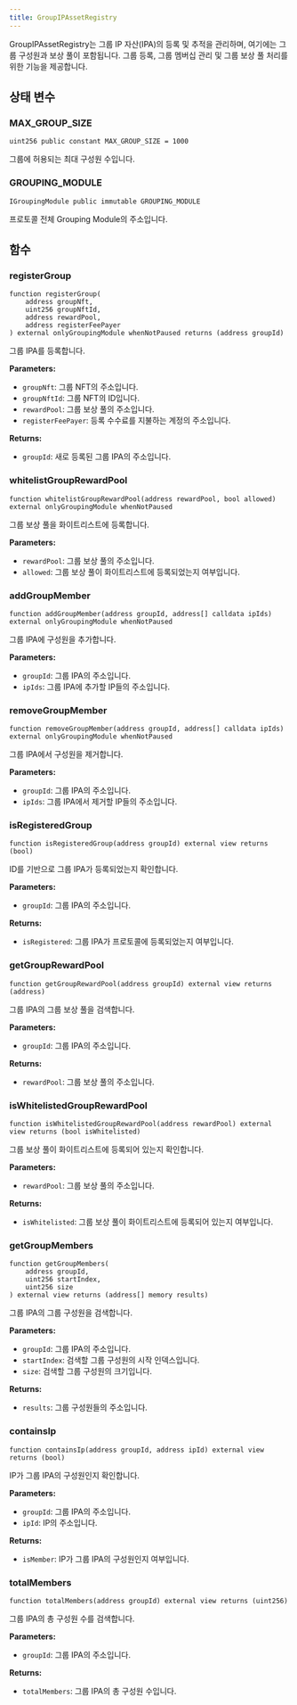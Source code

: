 ```yaml
---
title: GroupIPAssetRegistry
---
```


GroupIPAssetRegistry는 그룹 IP 자산(IPA)의 등록 및 추적을 관리하며, 여기에는 그룹 구성원과 보상 풀이 포함됩니다. 그룹 등록, 그룹 멤버십 관리 및 그룹 보상 풀 처리를 위한 기능을 제공합니다.

## 상태 변수

### MAX\_GROUP\_SIZE

```solidity
uint256 public constant MAX_GROUP_SIZE = 1000
```

그룹에 허용되는 최대 구성원 수입니다.

### GROUPING\_MODULE

```solidity
IGroupingModule public immutable GROUPING_MODULE
```

프로토콜 전체 Grouping Module의 주소입니다.

## 함수

### registerGroup

```solidity
function registerGroup(
    address groupNft,
    uint256 groupNftId,
    address rewardPool,
    address registerFeePayer
) external onlyGroupingModule whenNotPaused returns (address groupId)
```

그룹 IPA를 등록합니다.

**Parameters:**

* `groupNft`: 그룹 NFT의 주소입니다.
* `groupNftId`: 그룹 NFT의 ID입니다.
* `rewardPool`: 그룹 보상 풀의 주소입니다.
* `registerFeePayer`: 등록 수수료를 지불하는 계정의 주소입니다.

**Returns:**

* `groupId`: 새로 등록된 그룹 IPA의 주소입니다.

### whitelistGroupRewardPool

```solidity
function whitelistGroupRewardPool(address rewardPool, bool allowed) external onlyGroupingModule whenNotPaused
```

그룹 보상 풀을 화이트리스트에 등록합니다.

**Parameters:**

* `rewardPool`: 그룹 보상 풀의 주소입니다.
* `allowed`: 그룹 보상 풀이 화이트리스트에 등록되었는지 여부입니다.

### addGroupMember

```solidity
function addGroupMember(address groupId, address[] calldata ipIds) external onlyGroupingModule whenNotPaused
```

그룹 IPA에 구성원을 추가합니다.

**Parameters:**

* `groupId`: 그룹 IPA의 주소입니다.
* `ipIds`: 그룹 IPA에 추가할 IP들의 주소입니다.

### removeGroupMember

```solidity
function removeGroupMember(address groupId, address[] calldata ipIds) external onlyGroupingModule whenNotPaused
```

그룹 IPA에서 구성원을 제거합니다.

**Parameters:**

* `groupId`: 그룹 IPA의 주소입니다.
* `ipIds`: 그룹 IPA에서 제거할 IP들의 주소입니다.

### isRegisteredGroup

```solidity
function isRegisteredGroup(address groupId) external view returns (bool)
```

ID를 기반으로 그룹 IPA가 등록되었는지 확인합니다.

**Parameters:**

* `groupId`: 그룹 IPA의 주소입니다.

**Returns:**

* `isRegistered`: 그룹 IPA가 프로토콜에 등록되었는지 여부입니다.

### getGroupRewardPool

```solidity
function getGroupRewardPool(address groupId) external view returns (address)
```

그룹 IPA의 그룹 보상 풀을 검색합니다.

**Parameters:**

* `groupId`: 그룹 IPA의 주소입니다.

**Returns:**

* `rewardPool`: 그룹 보상 풀의 주소입니다.

### isWhitelistedGroupRewardPool

```solidity
function isWhitelistedGroupRewardPool(address rewardPool) external view returns (bool isWhitelisted)
```

그룹 보상 풀이 화이트리스트에 등록되어 있는지 확인합니다.

**Parameters:**

* `rewardPool`: 그룹 보상 풀의 주소입니다.

**Returns:**

* `isWhitelisted`: 그룹 보상 풀이 화이트리스트에 등록되어 있는지 여부입니다.

### getGroupMembers

```solidity
function getGroupMembers(
    address groupId,
    uint256 startIndex,
    uint256 size
) external view returns (address[] memory results)
```

그룹 IPA의 그룹 구성원을 검색합니다.

**Parameters:**

* `groupId`: 그룹 IPA의 주소입니다.
* `startIndex`: 검색할 그룹 구성원의 시작 인덱스입니다.
* `size`: 검색할 그룹 구성원의 크기입니다.

**Returns:**

* `results`: 그룹 구성원들의 주소입니다.

### containsIp

```solidity
function containsIp(address groupId, address ipId) external view returns (bool)
```

IP가 그룹 IPA의 구성원인지 확인합니다.

**Parameters:**

* `groupId`: 그룹 IPA의 주소입니다.
* `ipId`: IP의 주소입니다.

**Returns:**

* `isMember`: IP가 그룹 IPA의 구성원인지 여부입니다.

### totalMembers

```solidity
function totalMembers(address groupId) external view returns (uint256)
```

그룹 IPA의 총 구성원 수를 검색합니다.

**Parameters:**

* `groupId`: 그룹 IPA의 주소입니다.

**Returns:**

* `totalMembers`: 그룹 IPA의 총 구성원 수입니다.
